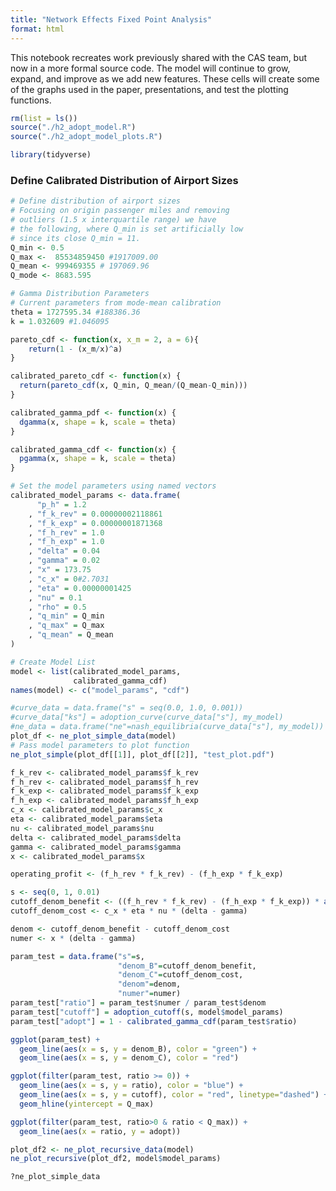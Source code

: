 ```yaml
---
title: "Network Effects Fixed Point Analysis"
format: html
---
```

This notebook recreates work previously shared with the CAS team, but now in a more formal source code.
The model will continue to grow, expand, and improve as we add new features.
These cells will create some of the graphs used in the paper, presentations, and test the plotting functions.
```r
rm(list = ls())
source("./h2_adopt_model.R")
source("./h2_adopt_model_plots.R")

library(tidyverse)
```

### Define Calibrated Distribution of Airport Sizes

```r
# Define distribution of airport sizes
# Focusing on origin passenger miles and removing
# outliers (1.5 x interquartile range) we have
# the following, where Q_min is set artificially low
# since its close Q_min = 11.
Q_min <- 0.5
Q_max <-  85534859450 #1917009.00
Q_mean <- 999469355 # 197069.96
Q_mode <- 8683.595

# Gamma Distribution Parameters
# Current parameters from mode-mean calibration
theta = 1727595.34 #188386.36
k = 1.032609 #1.046095

pareto_cdf <- function(x, x_m = 2, a = 6){
    return(1 - (x_m/x)^a)
}

calibrated_pareto_cdf <- function(x) {
  return(pareto_cdf(x, Q_min, Q_mean/(Q_mean-Q_min)))
}

calibrated_gamma_pdf <- function(x) {
  dgamma(x, shape = k, scale = theta)
}

calibrated_gamma_cdf <- function(x) {
  pgamma(x, shape = k, scale = theta)
}
```


```r
# Set the model parameters using named vectors
calibrated_model_params <- data.frame(
      "p_h" = 1.2
    , "f_k_rev" = 0.00000002118861
    , "f_k_exp" = 0.00000001871368
    , "f_h_rev" = 1.0
    , "f_h_exp" = 1.0
    , "delta" = 0.04
    , "gamma" = 0.02
    , "x" = 173.75 
    , "c_x" = 0#2.7031
    , "eta" = 0.00000001425
    , "nu" = 0.1
    , "rho" = 0.5
    , "q_min" = Q_min
    , "q_max" = Q_max
    , "q_mean" = Q_mean
)

# Create Model List
model <- list(calibrated_model_params,
              calibrated_gamma_cdf)
names(model) <- c("model_params", "cdf")

#curve_data = data.frame("s" = seq(0.0, 1.0, 0.001))
#curve_data["ks"] = adoption_curve(curve_data["s"], my_model)
#ne_data = data.frame("ne"=nash_equilibria(curve_data["s"], my_model))
plot_df <- ne_plot_simple_data(model)
# Pass model parameters to plot function
ne_plot_simple(plot_df[[1]], plot_df[[2]], "test_plot.pdf")
```

```r
f_k_rev <- calibrated_model_params$f_k_rev
f_h_rev <- calibrated_model_params$f_h_rev
f_k_exp <- calibrated_model_params$f_k_exp
f_h_exp <- calibrated_model_params$f_h_exp
c_x <- calibrated_model_params$c_x
eta <- calibrated_model_params$eta
nu <- calibrated_model_params$nu
delta <- calibrated_model_params$delta
gamma <- calibrated_model_params$gamma
x <- calibrated_model_params$x

operating_profit <- (f_h_rev * f_k_rev) - (f_h_exp * f_k_exp)

s <- seq(0, 1, 0.01)
cutoff_denom_benefit <- ((f_h_rev * f_k_rev) - (f_h_exp * f_k_exp)) * alpha(s, model$model_params) * s
cutoff_denom_cost <- c_x * eta * nu * (delta - gamma)

denom <- cutoff_denom_benefit - cutoff_denom_cost
numer <- x * (delta - gamma)

param_test = data.frame("s"=s, 
                        "denom_B"=cutoff_denom_benefit,
                        "denom_C"=cutoff_denom_cost,
                        "denom"=denom,
                        "numer"=numer)
param_test["ratio"] = param_test$numer / param_test$denom
param_test["cutoff"] = adoption_cutoff(s, model$model_params)
param_test["adopt"] = 1 - calibrated_gamma_cdf(param_test$ratio)
```


```r
ggplot(param_test) + 
  geom_line(aes(x = s, y = denom_B), color = "green") +
  geom_line(aes(x = s, y = denom_C), color = "red")
```
```r
ggplot(filter(param_test, ratio >= 0)) +
  geom_line(aes(x = s, y = ratio), color = "blue") +
  geom_line(aes(x = s, y = cutoff), color = "red", linetype="dashed") +
  geom_hline(yintercept = Q_max)
```

```r
ggplot(filter(param_test, ratio>0 & ratio < Q_max)) +
  geom_line(aes(x = ratio, y = adopt))
```


```r
plot_df2 <- ne_plot_recursive_data(model)
ne_plot_recursive(plot_df2, model$model_params)
```


```r
?ne_plot_simple_data
```